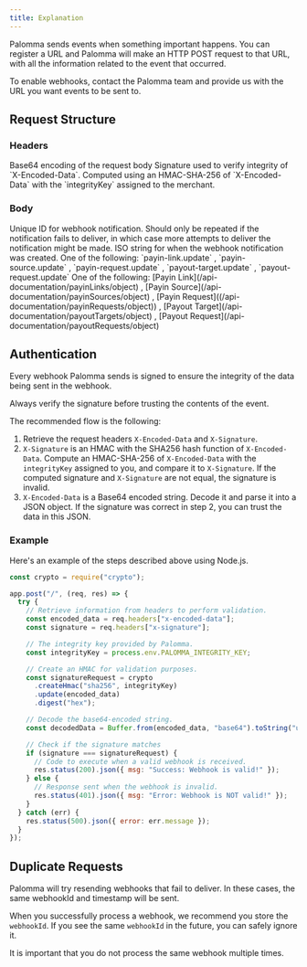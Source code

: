 ```yaml
---
title: Explanation
---
```


Palomma sends events when something important happens. You can register a URL and Palomma will make an HTTP POST request to that URL, with all the information related to the event that occurred.

<Info>
  To enable webhooks, contact the Palomma team and provide us with the URL you
  want events to be sent to.
</Info>

## Request Structure

### Headers

<ResponseField name="X-Encoded-Data" type="string">
  Base64 encoding of the request body
</ResponseField>

<ResponseField name="X-Signature" type="string">
  Signature used to verify integrity of `X-Encoded-Data`. Computed using an
  HMAC-SHA-256 of `X-Encoded-Data` with the `integrityKey` assigned to the
  merchant.
</ResponseField>

### Body

<ResponseField name="webhookId" type="string">
  Unique ID for webhook notification. Should only be repeated if the
  notification fails to deliver, in which case more attempts to deliver the
  notification might be made.
</ResponseField>
<ResponseField name="timestamp" type="string">
  ISO string for when the webhook notification was created.
</ResponseField>
<ResponseField name="eventType" type="enum">
  One of the following: `payin-link.update` , `payin-source.update` ,
  `payin-request.update` , `payout-target.update` , `payout-request.update`
</ResponseField>
<ResponseField name="event" type="object">
  One of the following: [Payin Link](/api-documentation/payinLinks/object) ,
  [Payin Source](/api-documentation/payinSources/object) , [Payin
  Request]((/api-documentation/payinRequests/object)) , [Payout
  Target](/api-documentation/payoutTargets/object) , [Payout
  Request](/api-documentation/payoutRequests/object)
</ResponseField>

## Authentication

Every webhook Palomma sends is signed to ensure the integrity of the data being sent in the webhook.

<Warning>
  Always verify the signature before trusting the contents of the event.
</Warning>

The recommended flow is the following:

1. Retrieve the request headers `X-Encoded-Data` and `X-Signature`.
2. `X-Signature` is an HMAC with the SHA256 hash function of `X-Encoded-Data`. Compute an HMAC-SHA-256 of `X-Encoded-Data` with the `integrityKey` assigned to you, and compare it to `X-Signature`. If the computed signature and `X-Signature` are not equal, the signature is invalid.
3. `X-Encoded-Data` is a Base64 encoded string. Decode it and parse it into a JSON object. If the signature was correct in step 2, you can trust the data in this JSON.

### Example

Here's an example of the steps described above using Node.js.

```javascript webhookExample.js
const crypto = require("crypto");

app.post("/", (req, res) => {
  try {
    // Retrieve information from headers to perform validation.
    const encoded_data = req.headers["x-encoded-data"];
    const signature = req.headers["x-signature"];

    // The integrity key provided by Palomma.
    const integrityKey = process.env.PALOMMA_INTEGRITY_KEY;

    // Create an HMAC for validation purposes.
    const signatureRequest = crypto
      .createHmac("sha256", integrityKey)
      .update(encoded_data)
      .digest("hex");

    // Decode the base64-encoded string.
    const decodedData = Buffer.from(encoded_data, "base64").toString("utf-8");

    // Check if the signature matches
    if (signature === signatureRequest) {
      // Code to execute when a valid webhook is received.
      res.status(200).json({ msg: "Success: Webhook is valid!" });
    } else {
      // Response sent when the webhook is invalid.
      res.status(401).json({ msg: "Error: Webhook is NOT valid!" });
    }
  } catch (err) {
    res.status(500).json({ error: err.message });
  }
});
```

## Duplicate Requests

Palomma will try resending webhooks that fail to deliver. In these cases, the same webhookId and timestamp will be sent.

When you successfully process a webhook, we recommend you store the `webhookId`. If you see the same `webhookId` in the future, you can safely ignore it.

<Warning>
  It is important that you do not process the same webhook multiple times.
</Warning>
